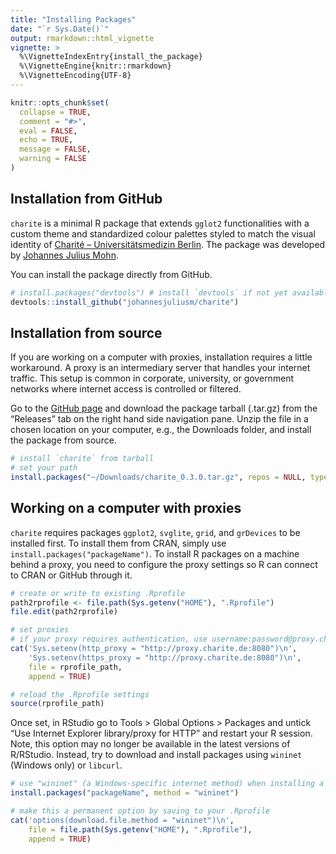 ```yaml
---
title: "Installing Packages"
date: "`r Sys.Date()`"
output: rmarkdown::html_vignette
vignette: >
  %\VignetteIndexEntry{install_the_package}
  %\VignetteEngine{knitr::rmarkdown}
  %\VignetteEncoding{UTF-8}
---
```


```r
knitr::opts_chunk$set(
  collapse = TRUE,
  comment = "#>",
  eval = FALSE,
  echo = TRUE,
  message = FALSE,
  warning = FALSE
)
```

## Installation from GitHub  

`charite` is a minimal R package that extends `gglot2` functionalities with a custom theme and standardized colour palettes styled to match the  visual identity of [Charité – Universitätsmedizin Berlin](https://marke.charite.de/d/Y3FxSwD6Tz3a). The package was developed by [Johannes Julius Mohn](https://cognition.maxplanckschools.org/en/doctoral-candidates/johannes-j-mohn).

You can install the package directly from GitHub. 

```r
# install.packages("devtools") # install `devtools` if not yet available
devtools::install_github("johannesjuliusm/charite")
```

## Installation from source  

If you are working on a computer with proxies, installation requires a little workaround. A proxy is an intermediary server that handles your internet traffic. This setup is common in corporate, university, or government networks where internet access is controlled or filtered.  

Go to the [GitHub page](https://github.com/johannesjuliusm/charite) and download the package tarball (.tar.gz) from the "Releases" tab on the right hand side navigation pane. Unzip the file in a chosen location on your computer, e.g., the Downloads folder, and install the package from source.  

```r
# install `charite` from tarball
# set your path
install.packages("~/Downloads/charite_0.3.0.tar.gz", repos = NULL, type = "source")
```

## Working on a computer with proxies  

`charite` requires packages `ggplot2`, `svglite`, `grid`, and `grDevices` to be installed first. To install them from CRAN, simply use `install.packages("packageName")`. To install R packages on a machine behind a proxy, you need to configure the proxy settings so R can connect to CRAN or GitHub through it.  

```r
# create or write to existing .Rprofile
path2rprofile <- file.path(Sys.getenv("HOME"), ".Rprofile")
file.edit(path2rprofile)

# set proxies
# if your proxy requires authentication, use username:password@proxy.charite.de:8080
cat('Sys.setenv(http_proxy = "http://proxy.charite.de:8080")\n',
    'Sys.setenv(https_proxy = "http://proxy.charite.de:8080")\n',
    file = rprofile_path,
    append = TRUE)

# reload the .Rprofile settings
source(rprofile_path)
```

Once set, in RStudio go to Tools > Global Options > Packages and untick "Use Internet Explorer library/proxy for HTTP" and restart your R session. Note, this option may no longer be available in the latest versions of R/RStudio. Instead, try to download and install packages using `wininet` (Windows only) or `libcurl`.  

```r
# use "wininet" (a Windows-specific internet method) when installing a package
install.packages("packageName", method = "wininet")

# make this a permanent option by saving to your .Rprofile
cat('options(download.file.method = "wininet")\n', 
    file = file.path(Sys.getenv("HOME"), ".Rprofile"),
    append = TRUE)
```